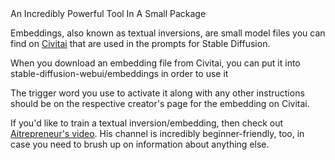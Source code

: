 <Title>Embeddings</Title>
<Tagline>An Incredibly Powerful Tool In A Small Package</Tagline>

Embeddings, also known as textual inversions, are small model files you can find on [Civitai](https://civitai.com/) that are used in the prompts for Stable Diffusion.

When you download an embedding file from Civitai, you can put it into stable-diffusion-webui/embeddings in order to use it

The trigger word you use to activate it along with any other instructions should be on the respective creator's page for the embedding on Civitai.

If you'd like to train a textual inversion/embedding, then check out [Aitrepreneur's video](https://www.youtube.com/watch?v=2ityl_dNRNw). His channel is incredibly beginner-friendly, too, in case you need to brush up on information about anything else.